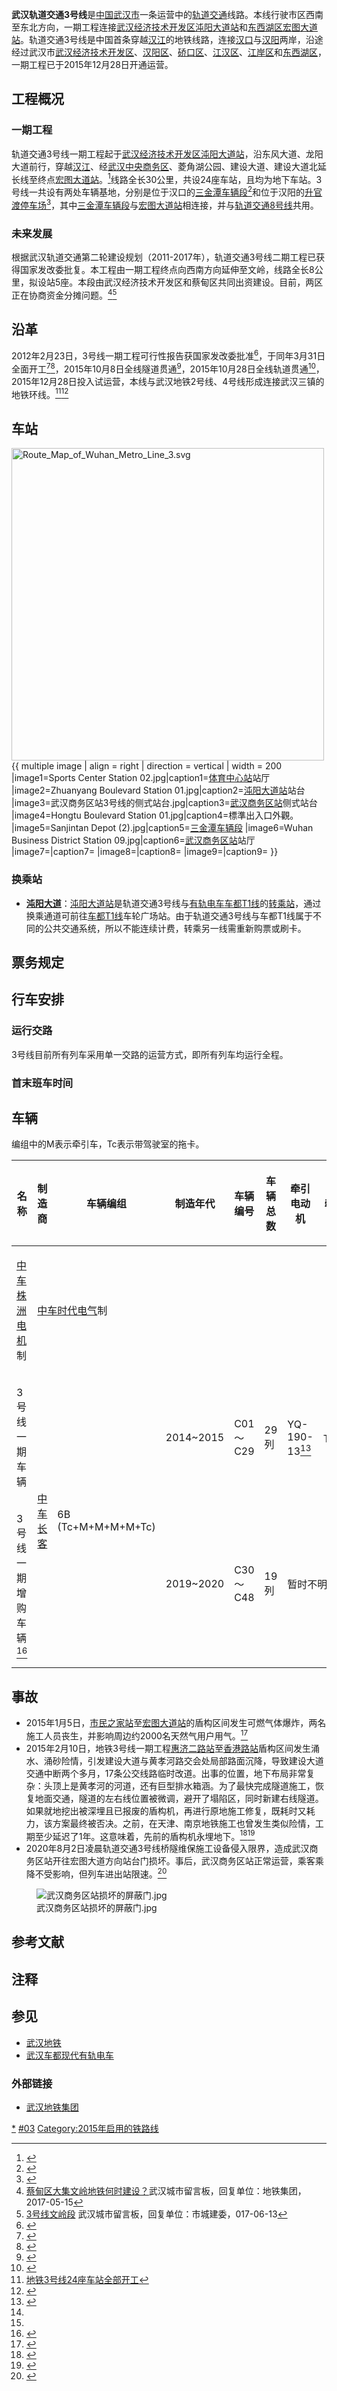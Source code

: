 {{noteTA
|G1=Transport}}
{{Infobox rail system-route
|rail_name=武漢轨道交通3号線
|other_name={{线路名|{{武汉地铁线路色彩|3|s}}|武汉轨道交通3号线|归元金}}
|banner_color={{武汉地铁线路色彩|3|s}}
|logo_filename=
|logo_width=120px
|image_width=300px
|logo_bgcolor=
|logo_note=
|image=Rolling Stock of Wuhan Metro Line 3 2018-02-13.jpg
|code_name=
|locale=[[中國|中國]][[湖北|湖北]][[武汉|武汉]]
|network=[[武汉地铁|武汉地铁]]
|service_type=[[城市轨道交通|城市轨道交通]]
|open=2015年12月28日
|system_length=30公里
|stations=24站
|status=运营中
|stop_operation = 
|lines=复线
|character=地下
|track=双轨
|start={{站|沌阳大道}}
|end={{站|宏图大道}}
|average_station_distance=1.29公里
|ridership=
|track_gauge=1435毫米
|rollingstock=[[B型车|B型车]]
|fleet_size=6节编组
|max_speed=80公里/小时
|distance_between_mainlines=
|min_radius=
|max_grade=
|block_signal=[[CBTC|CBTC]]移动自动闭塞
|signalling=[[SelTrac|SelTrac CBTC]]
|engine=电力
|time_first=工作日6:00，双休日6:30
|time_last=23:00(首末站)
|electrified=直流750V第三轨供电
|depot=[[三金潭车辆段|三金潭车辆段]]、[[升官渡停车场|升官渡停车场]]
|control=自动驾驶(个别时段人工驾驶)
|operator=[[武汉地铁集团有限公司|武汉地铁集团有限公司]]
|route_map={{武汉地铁3号线RDT}}
}}

'''武汉轨道交通3号线'''是[[中国|中国]][[武汉市|武汉市]]一条运营中的[[轨道交通|轨道交通]]线路。本线行驶市区西南至东北方向，一期工程连接[[武汉经济技术开发区|武汉经济技术开发区]][[沌阳大道站|沌阳大道站]]和[[东西湖区|东西湖区]][[宏图大道站|宏图大道站]]。轨道交通3号线是中国首条穿越[[汉江_(中国)|汉江]]的地铁线路，连接[[汉口|汉口]]与[[汉阳|汉阳]]两岸，沿途经过武汉市[[武汉经济技术开发区|武汉经济技术开发区]]、[[汉阳区|汉阳区]]、[[硚口区|硚口区]]、[[江汉区|江汉区]]、[[江岸区|江岸区]]和[[东西湖区|东西湖区]]，一期工程已于2015年12月28日开通运营。

== 工程概况 ==
===一期工程===
轨道交通3号线一期工程起于[[武汉经济技术开发区|武汉经济技术开发区]][[沌阳大道站|沌阳大道站]]，沿东风大道、龙阳大道前行，穿越[[汉江_(中国)|汉江]]、经[[武汉中央商务区|武汉中央商务区]]、菱角湖公园、建设大道、建设大道北延长线至终点[[宏图大道站|宏图大道站]]。<ref>{{cite web | language = zh-hans | publisher = [[地铁资讯网|地铁资讯网]] | title = 武汉地铁3号线 | url = http://www.whdtz.com/a/information/2010/0516/3haoxian.html | author =  | date = 2010-05-16 | accessdate = 2010-06-15 | deadurl = yes | archiveurl = https://web.archive.org/web/20100522043331/http://www.whdtz.com/a/information/2010/0516/3haoxian.html | archivedate = 2010-05-22 }}</ref>线路全长30公里，共设24座车站，且均为地下车站。3号线一共设有两处车辆基地，分别是位于汉口的[[三金潭车辆段|三金潭车辆段]]<ref>{{Cite web |url=http://news.cnhubei.com/xw/wuhan/201510/t3414113.shtml |title=武汉地铁最大车辆段交付使用 20余列地铁整装待发 |access-date=2016-03-18 |archive-date=2021-01-15 |archive-url=https://web.archive.org/web/20210115150354/http://news.cnhubei.com/xw/wuhan/201510/t3414113.shtml |dead-url=no }}</ref>和位于汉阳的[[升官渡停车场|升官渡停车场]]<ref>{{Cite web |url=http://hb.qq.com/a/20150702/010604.htm |title=地铁上盖物业 3号线升官渡站将有地下停车场 |access-date=2016-03-18 |archive-date=2020-09-29 |archive-url=https://web.archive.org/web/20200929004230/https://hb.qq.com/a/20150702/010604.htm |dead-url=no }}</ref>，其中[[三金潭车辆段|三金潭车辆段]]与[[宏图大道站|宏图大道站]]相连接，并与[[武汉地铁8号线|轨道交通8号线]]共用。

===未来发展===
根据武汉轨道交通第二轮建设规划（2011-2017年），轨道交通3号线二期工程已获得国家发改委批复。本工程由一期工程终点{{站|沌阳大道}}向西南方向延伸至文岭，线路全长8公里，拟设站5座。本段由武汉经济技术开发区和蔡甸区共同出资建设。目前，两区正在协商资金分摊问题。<ref>[http://liuyan.cjn.cn/threads/content?tid=7251 蔡甸区大集文岭地铁何时建设？]{{Dead link|date=2020年6月 |bot=InternetArchiveBot |fix-attempted=yes }}武汉城市留言板，回复单位：地铁集团，2017-05-15</ref><ref>[http://liuyan.cjn.cn/threads/content?tid=15693 3号线文岭段] {{Wayback|url=http://liuyan.cjn.cn/threads/content?tid=15693 |date=20190610172023 }}武汉城市留言板，回复单位：市城建委，017-06-13</ref>

==沿革==
2012年2月23日，3号线一期工程可行性报告获国家发改委批准<ref name="武汉地铁3号线获国家发改委批复 一期下月全面开工">{{cite web | url=http://news.cnhubei.com/xwhbyw/xwwc/201202/t1981498.shtml | title=武汉地铁3号线获国家发改委批复 一期下月全面开工 | accessdate=2012-02-22 | archive-date=2018-01-05 | archive-url=https://web.archive.org/web/20180105233659/http://news.cnhubei.com/xwhbyw/xwwc/201202/t1981498.shtml | dead-url=no }}</ref>，于同年3月31日全面开工<ref name="武汉地铁3号线今天正式动建 首穿汉江江底">{{cite web | url=http://www.cnhan.com/content/2012-03/31/content_1394194.htm | title=武汉地铁3号线今天正式动建 首穿汉江江底 | accessdate=March 30, 2012 | archive-url=https://web.archive.org/web/20151224193131/http://www.cnhan.com/content/2012-03/31/content_1394194.htm | archive-date=2015-12-24 | dead-url=yes }}</ref><ref name="武汉地铁3号线拟于31日全线开工 线路图抢先看">{{cite web | url=http://news.cnhubei.com/ctdsb/ctdsbsgk/ctdsb05/201203/t2017687.shtml | title=武汉地铁3号线拟于31日全线开工 线路图抢先看 | accessdate=2012-03-28 | archive-date=2018-08-05 | archive-url=https://web.archive.org/web/20180805083046/http://news.cnhubei.com/ctdsb/ctdsbsgk/ctdsb05/201203/t2017687.shtml | dead-url=no }}</ref>，2015年10月8日全线隧道贯通<ref>{{Cite web |url=http://www.cnteg.com/tabid/2678/InfoID/27686/frtid/2696/Default.aspx |title=武汉市副市长王立到武汉三号线七标调研 |accessdate=2015-10-10 |archive-date=2015-12-24 |archive-url=https://web.archive.org/web/20151224194953/http://www.cnteg.com/tabid/2678/InfoID/27686/frtid/2696/Default.aspx |dead-url=yes }}</ref>，2015年10月28日全线轨道贯通<ref>{{Cite web |url=http://www.ctce8.com/engineering/3/?2015-10-28-7215-2427.html |title=由公司承建的武汉地铁三号线一期工程全线轨道工程顺利贯通，标志着该工程主体施工全面完成。 |access-date=2015-10-29 |archive-date=2015-12-24 |archive-url=https://web.archive.org/web/20151224171105/http://www.ctce8.com/engineering/3/?2015-10-28-7215-2427.html |dead-url=no }}</ref>，2015年12月28日投入试运营，本线与武汉地铁2号线、4号线形成连接武汉三镇的地铁环线。<ref>[http://ctjb.cnhubei.com/html/ctjb/20131205/ctjb2221805.html 地铁3号线24座车站全部开工]{{dead link|date=2018年3月 |bot=InternetArchiveBot |fix-attempted=yes }}</ref><ref>{{cite news |title=武汉即将地铁成环 “环金时代”重构商业地理 |url=http://news.xinhuanet.com/house/wh/2015-12/24/c_1117562445.htm |publisher=长江日报 |date=2015年12月24日 |accessdate=2015年12月24日 |archive-date=2015年12月24日 |archive-url=https://web.archive.org/web/20151224111431/http://news.xinhuanet.com/house/wh/2015-12/24/c_1117562445.htm |dead-url=no }}</ref>

== 车站 ==
[[File:Route_Map_of_Wuhan_Metro_Line_3.svg|500px]]
{{武汉地铁车站列表/3}}
{{ multiple image | align = right | direction = vertical | width = 200
|image1=Sports Center Station 02.jpg|caption1=[[体育中心站_(武汉地铁)|体育中心站]]站厅
|image2=Zhuanyang Boulevard Station 01.jpg|caption2=[[沌阳大道站|沌阳大道站]]站台
|image3=武汉商务区站3号线的侧式站台.jpg|caption3=[[武汉商务区站|武汉商务区站]]侧式站台
|image4=Hongtu Boulevard Station 01.jpg|caption4=標準出入口外觀。
|image5=Sanjintan Depot (2).jpg|caption5=[[三金潭车辆段|三金潭车辆段]]
|image6=Wuhan Business District Station 09.jpg|caption6=[[武汉商务区站|武汉商务区站]]站厅
|image7=|caption7=
|image8=|caption8=
|image9=|caption9=
}}

===换乘站===
*'''[[沌阳大道站|沌阳大道]]'''：[[沌阳大道站|沌阳大道站]]是轨道交通3号线与[[有轨电车|有轨电车]][[车都T1线|车都T1线]]的[[转乘站|转乘站]]，通过换乘通道可前往[[车都T1线|车都T1线]]车轮广场站。由于轨道交通3号线与车都T1线属于不同的公共交通系统，所以不能连续计费，转乘另一线需重新购票或刷卡。
{{武汉地铁换乘站简介|东风公司}}{{武汉地铁换乘站简介|王家湾}}{{武汉地铁换乘站简介|宗关}}{{武汉地铁换乘站简介|武汉商务区}}{{武汉地铁换乘站简介|范湖}}{{武汉地铁换乘站简介|香港路}}{{武汉地铁换乘站简介|赵家条}}{{武汉地铁换乘站简介|后湖大道}}{{武汉地铁换乘站简介|宏图大道}}

{{Gallery
|title=
|footer=
|lines=1
|width=160
|height=120
|align=center
|File:Transferring Passage of Zongguan Station (2).jpg|宗关站换乘通道
|File:范湖站换乘通道（2）.jpg|范湖站换乘通道往2号线方向。
|File:东风公司站换乘通道07.jpg|东风公司站换乘通道
|File:Hongtu Boulevard Station 09.jpg|[[宏图大道站|宏图大道站]]同台换乘，左3号线，右2号线。
|File:赵家条站换乘节点.jpg|[[赵家条站|赵家条站]]换乘节点
|File:车轮广场站（1）.jpg|轨道交通3号线与[[车都T1线|车都T1线]]换乘通道
}}

==票务规定==
{{武汉地铁票务规定}}

== 行车安排 ==
===运行交路===
3号线目前所有列车采用单一交路的运营方式，即所有列车均运行全程。

===首末班车时间===
{{武汉地铁首末班车时间}}

== 车辆 ==
编组中的M表示牵引车，Tc表示带驾驶室的拖卡。
{| class="wikitable" style="text-align: center;"
! rowspan="2" style="border-bottom:solid 3px {{武汉地铁线路色彩|3}};" |名称
! rowspan="2" style="border-bottom:solid 3px {{武汉地铁线路色彩|3}};" |制造商
! rowspan="2" style="border-bottom:solid 3px {{武汉地铁线路色彩|3}};" |车辆编组
! rowspan="2" style="border-bottom:solid 3px {{武汉地铁线路色彩|3}};" |制造年代
! rowspan="2" style="border-bottom:solid 3px {{武汉地铁线路色彩|3}};" |车辆编号
! rowspan="2" style="border-bottom:solid 3px {{武汉地铁线路色彩|3}};" |车辆总数
!牵引电动机
!牵引逆变器
!辅助电源装置
|-
![[中车株洲电机|中车株洲电机]]制
! colspan="2" |[[株洲中车时代电气|中车时代电气]]制
|- 
|3号线一期车辆|| rowspan="2" |[[長春軌道客車|中车长客]]|| rowspan="2" |6B (Tc+M+M+M+M+Tc)||2014~2015||C01～C29||29列
|YQ-190-13<ref name=":0">{{Cite web|title=武汉地铁三号线一期  牵引系统现场试验大纲|url=https://wenku.baidu.com/view/faef8f17d4bbfd0a79563c1ec5da50e2524dd1ac.html|author=南车株洲电力机车研究所有限公司|quote=牵引电机：型号YQ-190-13……牵引逆变器：型号TGN53D……辅助电源箱（SIV）：型号TGF67A|access-date=2021-07-20|archive-date=2021-10-23|archive-url=https://web.archive.org/web/20211023023049/https://wenku.baidu.com/view/faef8f17d4bbfd0a79563c1ec5da50e2524dd1ac.html|dead-url=no}}</ref>
|TGN53D<ref name=":0" />
|TGF67A<ref name=":0" />
|- 
|3号线一期增购车辆<ref>{{Cite web|url =http://www.zbxx.com.cn/news/show.php?itemid=3156196&page=&security_verify_data=313730372c393630|title =武汉市轨道交通3号线一期车辆增购工程车辆牵引系统采购项目国际招标公告|date =2019-03-06|quote =3号线一期车辆增购工程车辆牵引系统采购项目共采购19列/114辆B1型电动客车。车辆采用铝合金车体，直流750V接触轨下部受电方式，四动两拖六辆编组，牵引系统采用变压变频（VVVF）交流传动系统，最高运营速度80km/h。首2列样车的交货日期为2020年3月（暂定）。|access-date =2019-03-14|archive-date =2019-05-20|archive-url =https://web.archive.org/web/20190520165734/http://www.zbxx.com.cn/news/show.php?itemid=3156196&page=&security_verify_data=313730372c393630|dead-url =yes}}</ref>||2019~2020||C30～C48||19列
| colspan="3" |暂时不明
|}

{{Gallery
|title=
|footer=
|lines=2
|width=190
|height=140
|align=center
|File:Rolling Stock of Wuhan Metro Line 3 2018-02-13 (5).jpg|列车正驶出[[三金潭车辆段|三金潭车辆段]]车库
|File:Rolling Stock of Wuhan Metro Line 3 2018-02-13 (2).jpg|列车全列
|File:Train of Wuhan Metro Line 3-01.jpg|车厢內部
|File:Car inside of Wuhan Metro Line 3 (1).jpg|车厢內部
|file:Car inside of Wuhan Metro Line 3 (3).jpg|LCD动态线路图
}}

==事故==
*2015年1月5日，[[市民之家站|市民之家站]]至[[宏图大道站|宏图大道站]]的盾构区间发生可燃气体爆炸，两名施工人员丧生，并影响周边约2000名天然气用户用气。<ref>{{Cite web |url=http://hb.ifeng.com/news/fygc/detail_2015_01/05/3379390_0.shtml |title=武汉地铁3号线燃气爆炸 2名失联人员遗体被找到 |access-date=2015-02-26 |archive-date=2019-06-08 |archive-url=https://web.archive.org/web/20190608160936/http://hb.ifeng.com/news/fygc/detail_2015_01/05/3379390_0.shtml |dead-url=no }}</ref>
*2015年2月10日，地铁3号线一期工程[[惠济二路站|惠济二路站]]至[[香港路站|香港路站]]盾构区间发生涌水、涌砂险情，引发建设大道与黄孝河路交会处局部路面沉降，导致建设大道交通中断两个多月，17条公交线路临时改道。出事的位置，地下布局非常复杂：头顶上是黄孝河的河道，还有巨型排水箱涵。为了最快完成隧道施工，恢复地面交通，隧道的左右线位置被微调，避开了塌陷区，同时新建右线隧道。如果就地挖出被深埋且已报废的盾构机，再进行原地施工修复，既耗时又耗力，该方案最终被否决。之前，在天津、南京地铁施工也曾发生类似险情，工期至少延迟了1年。这意味着，先前的盾构机永埋地下。<ref>{{Cite web |url=http://cjrb.cjn.cn/html/2015-12/27/content_5498821.htm |title=张晟，郑汝可，刘丹丹. 揭秘3号线地下惊心抢险<nowiki>[N]</nowiki>. 长江日报，2015年12月27日(7). |access-date=2017年8月25日 |archive-date=2017年8月25日 |archive-url=https://web.archive.org/web/20170825105051/http://cjrb.cjn.cn/html/2015-12/27/content_5498821.htm |dead-url=no }}</ref><ref>{{Cite web |url=http://hbrb.cnhubei.com/html/hbrb/20150211/hbrb2559847.html |title=杨然. 汉口建设大道昨夜突发地陷<nowiki>[N]</nowiki>. 湖北日报，2015年2月11日(12). |access-date=2017年8月25日 |archive-url=https://web.archive.org/web/20170825101834/http://hbrb.cnhubei.com/html/hbrb/20150211/hbrb2559847.html |archive-date=2017年8月25日 |dead-url=yes }}</ref>
*2020年8月2日凌晨轨道交通3号线桥隧维保施工设备侵入限界，造成武汉商务区站开往宏图大道方向站台门损坏。事后，武汉商务区站正常运营，乘客乘降不受影响，但列车进出站限速。<ref>{{Cite web |url = https://m.weibo.cn/status/4533824044143377? |title = 运营信息 |author = 武汉地铁运营 |date =2020-08-03 |quote = 【运营信息】今日上午，网络上流传轨道交通3号线武汉商务区站的施工现场照片，引起部分网友猜测，为避免对广大网友及市民乘客出行造成误导，特此解释如下：因8月2日凌晨轨道交通3号线桥隧维保施工设备侵限，造成武汉商务区站开往宏图大道方向站台门损坏。目前，武汉商务区站正常运营，不影响乘客乘降，3号线全线运营不受影响。近期，该侧站台门将进行修复施工。现场已设置安全警戒线、隔离栏杆，列车进站时将提前减速，并通过人工引导及广播进行提示。请乘客注意安全，听从工作人员指引，在警戒线外有序排队，先下后上。 }}</ref>
[[File:武汉商务区站损坏的屏蔽门.jpg|thumb]]

== 参考文献 ==
{{Reflist}}

== 注释 ==
{{notelist|iger=}}

==参见==
{{Commonscat|Wuhan Metro Line 3}}
*[[武汉地铁|武汉地铁]]
*[[武汉车都现代有轨电车|武汉车都现代有轨电车]]

===外部链接===
*[https://web.archive.org/web/20160320101415/http://www.whrt.gov.cn/ 武汉地铁集团]
{{武汉轨道交通3号线|nocat}}
{{武汉市公共交通网络}}
[[Category:武汉轨道交通3号线|*]]
[[Category:武汉地铁路线|#03]]
[[Category:2015年启用的铁路线|Category:2015年启用的铁路线]]